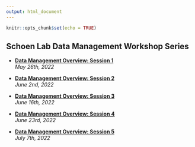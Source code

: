 ```yaml
---
output: html_document
---
```

  ```r
knitr::opts_chunk$set(echo = TRUE)
```

## **Schoen Lab Data Management Workshop Series**

* [**Data Management Overview: Session 1**](slides/data_mgmt_part1.html)  
*May 26th, 2022*
  
* [**Data Management Overview: Session 2**](slides/data_mgmt_part2.html)  
*June 2nd, 2022*
  
* [**Data Management Overview: Session 3**](rslides/data_mgmt_part3.html)  
*June 16th, 2022*

* [**Data Management Overview: Session 4**](rslides/data_mgmt_part4.html)  
*June 23rd, 2022*

* [**Data Management Overview: Session 5**](rslides/data_mgmt_part5.html)  
*July 7th, 2022*